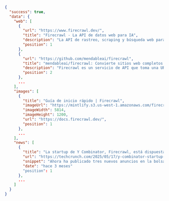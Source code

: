 ```json JSON
{
  "success": true,
  "data": {
    "web": [
      {
        "url": "https://www.firecrawl.dev/",
        "title": "Firecrawl - La API de datos web para IA",
        "description": "La API de rastreo, scraping y búsqueda web para IA. Diseñada para escalar. Firecrawl pone todo internet al alcance de agentes y desarrolladores de IA.",
        "position": 1
      },
      {
        "url": "https://github.com/mendableai/firecrawl",
        "title": "mendableai/firecrawl: Convierte sitios web completos en datos listos para LLM ... - GitHub",
        "description": "Firecrawl es un servicio de API que toma una URL, la rastrea y la convierte en Markdown limpio o datos estructurados.",
        "position": 2
      },
      ...
    ],
    "images": [
      {
        "title": "Guía de inicio rápido | Firecrawl",
        "imageUrl": "https://mintlify.s3.us-west-1.amazonaws.com/firecrawl/logo/logo.png",
        "imageWidth": 5814,
        "imageHeight": 1200,
        "url": "https://docs.firecrawl.dev/",
        "position": 1
      },
      ...
    ],
    "news": [
      {
        "title": "La startup de Y Combinator, Firecrawl, está dispuesta a pagar 1 M$ para contratar a tres agentes de IA como empleados",
        "url": "https://techcrunch.com/2025/05/17/y-combinator-startup-firecrawl-is-ready-to-pay-1m-to-hire-three-ai-agents-as-employees/",
        "snippet": "Ahora ha publicado tres nuevos anuncios en la bolsa de trabajo de YC para “solo agentes de IA” y ha reservado un presupuesto total de 1 millón de dólares para lograrlo.",
        "date": "hace 3 meses"
        "position": 1
      },
      ...
    ]
  }
}
```
